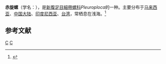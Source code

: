 {{Speciesbox
|taxon=Pleuroploca filamentosa
| image = Pleuroploca filamentosa 01.JPG
|authority = (Röding,1798)
}}

'''赤旋螺'''（学名：''{{lang|la|Pleuroploca filamentosa}}''），是[[新腹足目|新腹足目]][[細帶螺科|細帶螺科]]''Pleuroploca''的一种。主要分布于[[马来西亚|马来西亚]]、[[中国大陆|中国大陆]]、[[印度尼西亚|印度尼西亚]]、[[台湾|台湾]]，常栖息在浅海。<ref>{{cite web|url=http://shell.sinica.edu.tw/chinese/shellbase_detail.php?science_no=1136|title=国际贝库：赤旋螺|publisher=台湾贝类资料库|accessdate=2009-08-11|archive-date=2016-03-04|archive-url=https://web.archive.org/web/20160304110113/http://shell.sinica.edu.tw/chinese/shellbase_detail.php?science_no=1136|dead-url=no}}</ref>

== 参考文献 ==
{{reflist|2}}
{{Taxonbar|from=Q1057105}}

[[Category:赤旋螺屬|C]]
[[Category:_1798年描述的动物|C]]